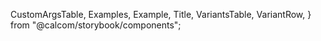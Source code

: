 
  CustomArgsTable,
  Examples,
  Example,
  Title,
  VariantsTable,
  VariantRow,
} from "@calcom/storybook/components";


<Meta title="UI/Form/ToggleGroup" component={ToggleGroup} />

<Title title="ToggleGroup" suffix="Brief" subtitle="Version 1.0 — Last Update: 17 Aug 2023" />

## Definition

The `ToggleGroup` component is used to create a group of toggle items with optional tooltips.

## Structure

<CustomArgsTable of={ToggleGroup} />

## Examples

<Examples title="Toggle Group With Icon Left">
  <Example>
    <TooltipProvider>
      <ToggleGroup
        options={[
          { value: "option1", label: "Option 1", tooltip: "Tooltip for Option 1", iconLeft: <Icon name="arrow-right" /> },
          { value: "option2", label: "Option 2", iconLeft: <Icon name="arrow-right" /> },
          { value: "option3", label: "Option 3", iconLeft: <Icon name="arrow-right" /> },
          {
            value: "option4",
            label: "Option 4",
            tooltip: "Tooltip for Option 4",
            iconLeft: <Icon name="arrow-right" />,
          },
          { value: "option5", label: "Option 5", iconLeft: <Icon name="arrow-right" />, disabled: true },
        ]}
      />
    </TooltipProvider>
  </Example>
</Examples>

## ToggleGroup Story

<Canvas>
  <Story
    name="Default"
    args={{
      options: [
        { value: "option1", label: "Option 1", tooltip: "Tooltip for Option 1" },
        { value: "option2", label: "Option 2" },
        { value: "option3", label: "Option 3" },
        {
          value: "option4",
          label: "Option 4",
          tooltip: "Tooltip for Option 4",
        },
        { value: "option5", label: "Option 5", disabled: true },
      ],
    }}
    argTypes={{
      options: {
        value: {
          control: {
            type: "text",
          },
        },
        lable: {
          control: {
            type: "text",
          },
        },
        tooltip: {
          control: {
            type: "text",
          },
        },
        disabled: {
          control: {
            type: "boolean",
          },
        },
        isFullWidth: {
          control: {
            type: "boolean",
          },
        },
      },
    }}>
    {({ options, isFullWidth }) => (
      <VariantsTable titles={["Default"]} columnMinWidth={150}>
        <VariantRow>
          <TooltipProvider>
            <ToggleGroup options={options} isFullWidth={isFullWidth} />
          </TooltipProvider>
        </VariantRow>
      </VariantsTable>
    )}
  </Story>
</Canvas>
